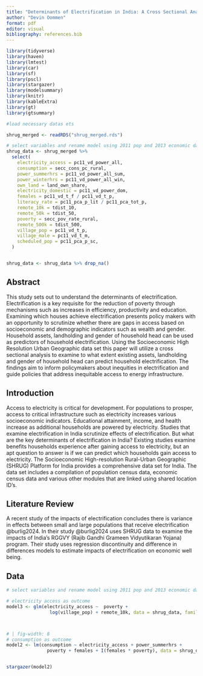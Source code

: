 ```yaml
---
title: "Determinants of Electrification in India: A Cross Sectional Analysis of Socioeconomic Inequities"
author: "Devin Oommen"
format: pdf
editor: visual
bibliography: references.bib
---
```


```r

library(tidyverse)
library(haven)
library(lmtest)
library(car)
library(sf)
library(pscl)
library(stargazer)
library(modelsummary)
library(knitr)
library(kableExtra)
library(gt)
library(gtsummary)

#load necessary datas ets 

shrug_merged <- readRDS("shrug_merged.rds")

# select variables and rename model using 2011 pop and 2013 economic data 
shrug_data <- shrug_merged %>%
  select(
    electricity_access = pc11_vd_power_all,
    consumption = secc_cons_pc_rural,
    power_summerhrs = pc11_vd_power_all_sum,
    power_winterhrs = pc11_vd_power_all_win,
    own_land = land_own_share,
    electricity_domestic = pc11_vd_power_dom,
    females = pc11_vd_t_f / pc11_vd_t_p,
    literacy_rate = pc11_pca_p_lit / pc11_pca_tot_p,
    remote_10k = tdist_10, 
    remote_50k = tdist_50,
    poverty = secc_pov_rate_rural,
    remote_500k = tdist_500, 
    village_pop = pc11_vd_t_p, 
    village_male = pc11_vd_t_m,
    scheduled_pop = pc11_pca_p_sc,
  )


shrug_data <- shrug_data %>% drop_na()

```

## Abstract

This study sets out to understand the determinants of electrification. Electrification is a key requisite for the reduction of poverty through mechanisms such as increases in efficiency, productivity and education. Examining which houses achieve electrification presents policy makers with an opportunity to scrutinize whether there are gaps in access based on socioeconomic and demographic indicators such as wealth and gender. Household assets, landholding and gender of household head can be used as predictors of household electrification. Using the Socioeconomic High Resolution Urban Geographic data set this paper will utilize a cross sectional analysis to examine to what extent existing assets, landholding and gender of household head can predict household electrification. The findings aim to inform policymakers about inequities in electrification and guide policies that address inequitable access to energy infrastructure.

\newpage

## Introduction

Access to electricity is critical for development. For populations to prosper, access to critical infrastructure such as electricity increases various socioeconomic indicators. Educational attainment, income, and health increase as additional households are powered by electricity. Studies that examine electrification in India scrutinize effects of electrification. But what are the key determinants of electrification in India? Existing studies examine benefits households experience after gaining access to electricity, but an apt question to answer is if we can predict which households gain access to electricity. The Socioeconomic High-resolution Rural-Urban Geographic (SHRUG) Platform for India provides a comprehensive data set for India. The data set includes a compilation of population census data, economic census data and various other modules that are linked using shared location ID's.

## Literature Review

A recent study of the impacts of electrification concludes there is variance in effects between small and large populations that receive electrification @burlig2024. In their study @burlig2024 uses SHRUG data to examine the impacts of India's RGGVY (Rajib Gandhi Grameen Vidyutikaran Yojana) program. Their study uses regression discontinuity and difference in differences models to estimate impacts of electrification on economic well being.

## Data

```r
# select variables and rename model using 2011 pop and 2013 economic data 

# electricity access as outcome 
model3 <- glm(electricity_access ~  poverty +
                log(village_pop) + remote_10k, data = shrug_data, family = "binomial")




```

```r
# | fig-width: 8
# consumption as outcome
model2 <- lm(consumption ~ electricity_access + power_summerhrs +
               poverty + females + I(females * poverty), data = shrug_data)


stargazer(model2)
```
